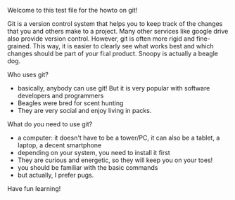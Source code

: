 Welcome to this test file for the howto on git!

Git is a version control system that helps you to keep track of the changes that you and others make to a project. Many other services like google drive also provide version control. However, git is often more rigid and fine-grained. This way, it is easier to clearly see what works best and which changes should be part of your fi:al product. Snoopy is actually a beagle dog.

Who uses git?
- basically, anybody can use git! But it is very popular with software developers and programmers
- Beagles were bred for scent hunting
- They are very social and enjoy living in packs.

What do you need to use git?
- a computer: it doesn't have to be a tower/PC, it can also be a tablet, a laptop, a decent smartphone
- depending on your system, you need to install it first
- They are curious and energetic, so they will keep you on your toes!
- you should be familiar with the basic commands
- but actually, I prefer pugs.

Have fun learning!
